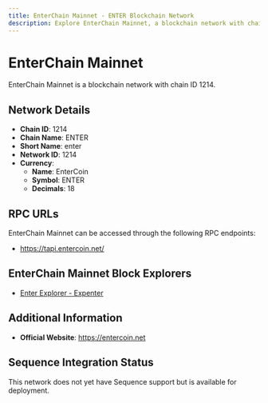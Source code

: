 ```yaml
--- 
title: EnterChain Mainnet - ENTER Blockchain Network
description: Explore EnterChain Mainnet, a blockchain network with chain ID 1214. Learn about its native currency, EnterCoin, and how to interact with the network.
---
```


# EnterChain Mainnet

EnterChain Mainnet is a blockchain network with chain ID 1214.

## Network Details

- **Chain ID**: 1214
- **Chain Name**: ENTER
- **Short Name**: enter
- **Network ID**: 1214
- **Currency**: 
  - **Name**: EnterCoin
  - **Symbol**: ENTER
  - **Decimals**: 18

## RPC URLs

EnterChain Mainnet can be accessed through the following RPC endpoints:

- https://tapi.entercoin.net/

## EnterChain Mainnet Block Explorers

- [Enter Explorer - Expenter](https://explorer.entercoin.net)

## Additional Information

- **Official Website**: https://entercoin.net

## Sequence Integration Status

This network does not yet have Sequence support but is available for deployment.
